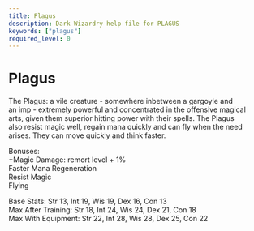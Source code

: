 ```yaml
---
title: Plagus
description: Dark Wizardry help file for PLAGUS
keywords: ["plagus"]
required_level: 0
---
```


# Plagus

The Plagus: a vile creature - somewhere inbetween a gargoyle and  
an imp - extremely powerful and concentrated in the offensive magical  
arts, given them superior hitting power with their spells. The Plagus  
also resist magic well, regain mana quickly and can fly when the need  
arises. They can move quickly and think faster.  

Bonuses:  
            +Magic Damage:            remort level + 1%  
            Faster Mana Regeneration  
            Resist Magic  
            Flying  

Base Stats:         Str 13, Int 19, Wis 19, Dex 16, Con 13  
Max After Training: Str 18, Int 24, Wis 24, Dex 21, Con 18  
Max With Equipment: Str 22, Int 28, Wis 28, Dex 25, Con 22